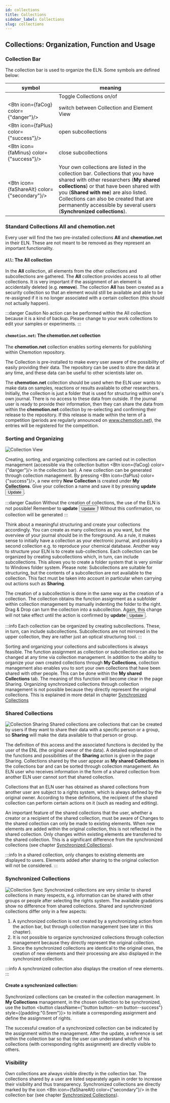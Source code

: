 ```yaml
---
id: collections
title: Collections
sidebar_label: Collections
slug: collections
---
```



## Collections: Organization, Function and Usage
### Collection Bar
The collection bar is used to organize the ELN. Some symbols are defined below:

| symbol | meaning |
|---|---|
| <FontAwesomeIcon icon={faList} size="lg"/>  |  Toggle Collections on/of  |
| <Btn icon={faCog} color={"danger"}/> | switch between Collection and Element View |
| <Btn icon={faPlus} color={"success"}/> | open subcollections |
| <Btn icon={faMinus} color={"success"}/> | close subcollections |
| <Btn icon={faShareAlt} color={"secondary"}/> | Your own collections are listed in the collection bar. Collections that you have shared with other researchers (**My shared collections**) or that have been shared with you (**Shared with me**) are also listed. Collections can also be created that are permanently accessible by several users (**Synchronized collections**). |

### Standard Collections All and chemotion.net
Every user will find the two pre-installed collections **All** and **chemotion.net** in their ELN. These are not meant to be removed as they represent an important functionality.

#### `All`: The All collection
In the **All** collection, all elements from the other collections and subcollections are gathered. The **All** collection provides access to all other collections. It is very important if the assignment of an element is accidentally deleted (e.g. **remove**). The collection **All** has been created as a security collection so that an element would still be available and able to be re-assigned if it is no longer associated with a certain collection (this should not actually happen).

:::danger Caution
No action can be performed within the All collection because it is a kind of backup. Please change to your work collections to edit your samples or experiments.
:::

#### `chemotion.net`: The chemotion.net collection
The **chemotion.net** collection enables sorting elements for publishing within Chemotion repository. 

The Collection is pre-installed to make every user aware of the possibility of easily providing their data. The repository can be used to store the data at any time, and these data can be useful to other scientists later on. 

The **chemotion.net** collection should be used when the ELN user wants to make data on samples, reactions or results available to other researchers. Initially, the collection is just a folder that is used for structuring within one's own journal. There is no access to these data from outside. If the journal user is ready to provide their information, then they can share the data from within the **chemotion.net** collection by re-selecting and confirming their release to the repository. If this release is made within the term of a competition (periods are regularly announced on www.chemotion.net), the entries will be registered for the competition.

###  Sorting and Organizing
![Collection View](/img/first-collection-sub.gif)

Creating, sorting, and organizing collections are carried out in collection management (accessible via the collection button <Btn icon={faCog} color={"danger"}/> in the collection bar). A new collection can be generated through collection management. By pressing <Btn icon={faPlus} color={"success"}/>, a new entry **New Collection** is created under **My Collections**. Give your collection a name and save it by pressing **update** <button className="button button--sm button--warning">Update</button>.

:::danger Caution
Without the creation of collections, the use of the ELN is not possible! Remember to **update** <button className="button button--sm button--warning">Update</button>! Without this confirmation, no collection will be generated
:::

Think about a meaningful structuring and create your collections accordingly. You can create as many collections as you want, but the overview of your journal should be in the foreground. As a rule, it makes sense to initially have a collection as your electronic journal, and possibly a second collection e.g. to reproduce your chemical database. Another way to structure your ELN is to create sub-collections. Each collection can be organized by creating subcollections which, in turn, can include subcollections. This allows you to create a folder system that is very similar to Windows folder system. Please note: Subcollections are suitable for structuring, but the contents of a subcollection are not available to the collection. This fact must be taken into account in particular when carrying out actions such as **Sharing**. 

The creation of a subcollection is done in the same way as the creation of a collection. The collection obtains the function assignment as a subfolder within collection management by manually indenting the folder to the right. Drag & Drop can turn the collection into a subcollection. Again, this change will not take effect until the action is confirmed by **update** <button className="button button--sm button--warning">Update</button>. 

:::info 
Each collection can be organized by creating subcollections. These, in turn, can include subcollections. Subcollections are not mirrored in the upper collection, they are rather just an optical structuring tool. 
::: 

Sorting and organizing your collections and subcollections is always feasible. The function assignment as collection or subcollection can also be changed at any time via collection management. In addition to the ability to organize your own created collections through **My Collections**, collection management also enables you to sort your own collections that have been shared with other people. This can be done within the **My shared Collections** tab. The meaning of this function will become clear in the page Sharing. Organizing synchronized collections through collection management is not possible because they directly represent the original collections. This is explained in more detail in chapter [Synchronized Collections](#synchronized-collections)

### Shared Collections 
![Collection Sharing](/img/collection_sharing.gif) 
Shared collections are collections that can be created by users if they want to share their data with a specific person or a group, so **Sharing** will make the data available to that person or group. 

The definition of this access and the associated functions is decided by the user of the ENL (the original owner of the data). A detailed explanation of the functions and possibilities of the **Sharing** action is given in the page Sharing. Collections shared by the user appear as **My shared Collections** in the collections bar and can be sorted through collection management. An ELN user who receives information in the form of a shared collection from another ELN user cannot sort that shared collection. 

Collections that an ELN user has obtained as shared collections from another user are subject to a rights system, which is always defined by the original owner. According to these definitions, the recipient of the shared collection can perform certain actions on it (such as reading and editing). 

An important feature of the shared collections that the user, whether a creator or a recipient of the shared collection, must be aware of Changes to the shared collection can only be made to existing elements. When new elements are added within the original collection, this is not reflected in the shared collection. Only changes within existing elements are transferred to the shared collection. This is a significant difference from the synchronized collections (see chapter [Synchronized Collections](#synchronized-collections)). 

:::info 
In a shared collection, only changes to existing elements are displayed to users. Elements added after sharing to the original collection will not be considered.
::: 

### Synchronized Collections 
![Collection Sync](/img/collection_sync.gif) 
Synchronized collections are very similar to shared collections in many respects, e.g. information can be shared with other groups or people after selecting the rights system. The available gradations show no difference from shared collections. 
Shared and synchronized collections differ only in a few aspects: 
1. A synchronized collection is not created by a synchronizing action from the action bar, but through collection management (see later in this chapter). 
2. It is not possible to organize synchronized collections through collection management because they directly represent the original collection. 
3. Since the synchronized collections are identical to the original ones, the creation of new elements and their processing are also displayed in the synchronized collection. 

:::info
A synchronized collection also displays the creation of new elements.
::: 

#### Create a synchronized collection: 
Synchronized collections can be created in the collection management. In **My Collections** management, in the chosen collection to be synchronized,
use the button <button className={"button button--sm button--success"} style={{padding:"0.5rem"}}><FontAwesomeIcon icon={faPlus} size="lg"/>  <FontAwesomeIcon icon={faShareAlt} size="lg"/></button> to initiate a corresponding assignment and define the assignment of rights. 

The successful creation of a synchronized collection can be indicated by the assignment within the management. After the update, a reference is set within the collection bar so that the user can understand which of his collections (with corresponding rights assignment) are directly visible to others. 

### Visibility 
Own collections are always visible directly in the collection bar. The collections shared by a user are listed separately again in order to increase their visibility and thus transparency. Synchronized collections are directly marked by the icon <Btn icon={faShareAlt} color={"secondary"}/> in the collection bar (see chapter [Synchronized Collections](#synchronized-collections)). 

